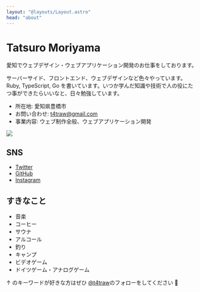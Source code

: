 ```yaml
---
layout: "@layouts/Layout.astro"
head: "about"
---
```


# Tatsuro Moriyama

愛知でウェブデザイン・ウェブアプリケーション開発のお仕事をしております。

サーバーサイド、フロントエンド、ウェブデザインなど色々やっています。Ruby, TypeScript, Go を書いています。いつか学んだ知識や技術で人の役にたつ事ができたらいいなと、日々勉強しています。

- 所在地: 愛知県豊橋市
- お問い合わせ: t4traw@gmail.com
- 事業内容: ウェブ制作全般、ウェブアプリケーション開発

![](https://skillicons.dev/icons?i=html,css,ruby,ts,go,ai,ps)

## SNS

- [Twitter](https://twitter.com/t4traw)
- [GitHub](https://github.com/t4traw)
- [Instagram](https://www.instagram.com/t4trawm/)

## すきなこと

- 音楽
- コーヒー
- サウナ
- アルコール
- 釣り
- キャンプ
- ビデオゲーム
- ドイツゲーム・アナログゲーム

↑ のキーワードが好きな方はぜひ [@t4traw](https://twitter.com/t4traw)のフォローをしてください 🙌
